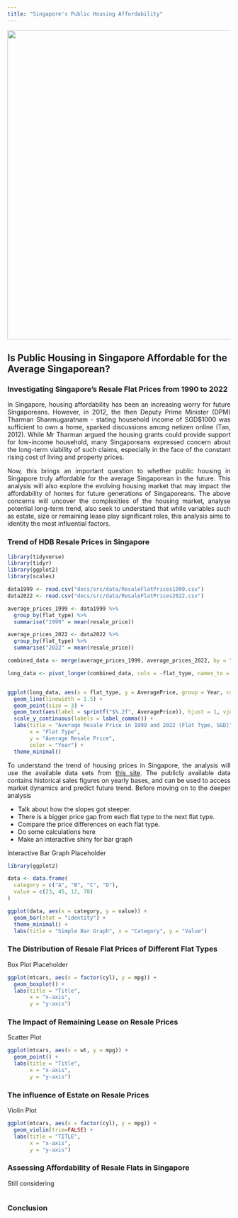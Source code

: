 ```yaml
---
title: "Singapore's Public Housing Affordability"
---
```


![](src/images/HDB-flat-after-divorce.jpg){width="698"}

## Is Public Housing in Singapore Affordable for the Average Singaporean?

### Investigating Singapore's Resale Flat Prices from 1990 to 2022
<p></p>
<p style="text-align: justify;">
In Singapore, housing affordability has been an increasing worry for future Singaporeans. However, in 2012, the then Deputy Prime Minister (DPM) Tharman Shanmugaratnam - stating household income of SGD\$1000 was sufficient to own a home, sparked discussions among netizen online (Tan, 2012). While Mr Tharman argued the housing grants could provide support for low-income household, many Singaporeans expressed concern about the long-term viability of such claims, especially in the face of the constant rising cost of living and property prices.
</p>

<p style="text-align: justify;">
Now, this brings an important question to whether public housing in Singapore truly affordable for the average Singaporean in the future. This analysis will also explore the evolving housing market that may impact the affordability of homes for future generations of Singaporeans. The above concerns will uncover the complexities of the housing market, analyse potential long-term trend, also seek to understand that while variables such as estate, size or remaining lease play significant roles, this analysis aims to identity the most influential factors.
</p>
### Trend of HDB Resale Prices in Singapore

<p>

</p>

```r

library(tidyverse)
library(tidyr)
library(ggplot2)
library(scales)
```

```r
data1999 <- read.csv("docs/src/data/ResaleFlatPrices1999.csv")
data2022 <- read.csv("docs/src/data/ResaleFlatPrices2022.csv")

average_prices_1999 <- data1999 %>%
  group_by(flat_type) %>%
  summarise("1999" = mean(resale_price))

average_prices_2022 <- data2022 %>%
  group_by(flat_type) %>%
  summarise("2022" = mean(resale_price))

combined_data <- merge(average_prices_1999, average_prices_2022, by = "flat_type")

long_data <- pivot_longer(combined_data, cols = -flat_type, names_to = "Year", values_to = "AveragePrice")


ggplot(long_data, aes(x = flat_type, y = AveragePrice, group = Year, color = Year)) +
  geom_line(linewidth = 1.5) +
  geom_point(size = 3) +
  geom_text(aes(label = sprintf("$%.2f", AveragePrice)), hjust = 1, vjust = -1, check_overlap = TRUE, size = 3) +
  scale_y_continuous(labels = label_comma()) + 
  labs(title = "Average Resale Price in 1999 and 2022 (Flat Type, SGD)",
       x = "Flat Type",
       y = "Average Resale Price",
       color = "Year") +
  theme_minimal()

```

<p style="text-align: justify;">
To understand the trend of housing prices in Singapore, the analysis will use the available data sets from [this site](www.data.gov.sg). The publicly available data contains historical sales figures on yearly bases, and can be used to access market dynamics and predict future trend. Before moving on to the deeper analysis
</p>

<p>

</p>

-   Talk about how the slopes got steeper.
-   There is a bigger price gap from each flat type to the next flat type.
-   Compare the price differences on each flat type.
-   Do some calculations here
-   Make an interactive shiny for bar graph

Interactive Bar Graph Placeholder

```r


library(ggplot2)

data <- data.frame(
  category = c("A", "B", "C", "D"),
  value = c(23, 45, 12, 78)
)

ggplot(data, aes(x = category, y = value)) +
  geom_bar(stat = "identity") +
  theme_minimal() +
  labs(title = "Simple Bar Graph", x = "Category", y = "Value")


```
<p></p>
### The Distribution of Resale Flat Prices of Different Flat Types

<p>

</p>

Box Plot Placeholder

```r
ggplot(mtcars, aes(x = factor(cyl), y = mpg)) +
  geom_boxplot() +
  labs(title = "Title", 
       x = "x-axis", 
       y = "y-axis")

```

### The Impact of Remaining Lease on Resale Prices

<p>

</p>

Scatter Plot

```r

ggplot(mtcars, aes(x = wt, y = mpg)) +
  geom_point() +
  labs(title = "Title", 
       x = "x-axis", 
       y = "y-axis")
```

### The influence of Estate on Resale Prices

<p>

</p>

Violin Plot

```r
ggplot(mtcars, aes(x = factor(cyl), y = mpg)) +
  geom_violin(trim=FALSE) +
  labs(title = "TITLE", 
       x = "x-axis", 
       y = "y-axis")

```

### Assessing Affordability of Resale Flats in Singapore

<p>

</p>

Still considering

```r

```

### Conclusion

<p>

</p>

```r

```

```r

```
